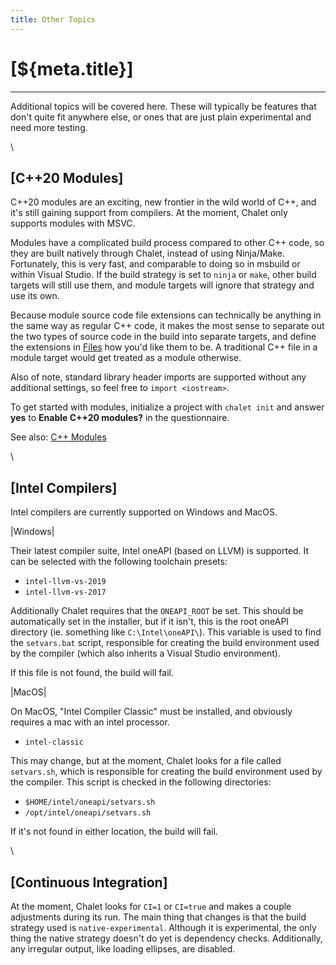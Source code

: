 ```yaml
---
title: Other Topics
---
```


# [${meta.title}]

---

Additional topics will be covered here. These will typically be features that don't quite fit anywhere else, or ones that are just plain experimental and need more testing.

\\

## [C++20 Modules]

C++20 modules are an exciting, new frontier in the wild world of C++, and it's still gaining support from compilers. At the moment, Chalet only supports modules with MSVC.

Modules have a complicated build process compared to other C++ code, so they are built natively through Chalet, instead of using Ninja/Make. Fortunately, this is very fast, and comparable to doing so in msbuild or within Visual Studio. If the build strategy is set to `ninja` or `make`, other build targets will still use them, and module targets will ignore that strategy and use its own. 

Because module source code file extensions can technically be anything in the same way as regular C++ code, it makes the most sense to separate out the two types of source code in the build into separate targets, and define the extensions in [Files](/docs/creating-targets?id=adding-source-files) how you'd like them to be. A traditional C++ file in a module target would get treated as a module otherwise.

Also of note, standard library header imports are supported without any additional settings, so feel free to `import <iostream>`. 

To get started with modules, initialize a project with `chalet init` and answer **yes** to **Enable C++20 modules?** in the questionnaire.

See also: [C++ Modules](/docs/cxx-compile-settings?id=c-modules)

\\

## [Intel Compilers]

Intel compilers are currently supported on Windows and MacOS.

<!-- tabs:start -->
|Windows|

Their latest compiler suite, Intel oneAPI (based on LLVM) is supported. It can be selected with the following toolchain presets:

* `intel-llvm-vs-2019`
* `intel-llvm-vs-2017`

Additionally Chalet requires that the `ONEAPI_ROOT` be set. This should be automatically set in the installer, but if it isn't, this is the root oneAPI directory (ie. something like `C:\Intel\oneAPI\`). This variable is used to find the `setvars.bat` script, responsible for creating the build environment used by the compiler (which also inherits a Visual Studio environment).

If this file is not found, the build will fail.

|MacOS|

On MacOS, "Intel Compiler Classic" must be installed, and obviously requires a mac with an intel processor.

* `intel-classic`

This may change, but at the moment, Chalet looks for a file called `setvars.sh`, which is responsible for creating the build environment used by the compiler. This script is checked in the following directories:

* `$HOME/intel/oneapi/setvars.sh`
* `/opt/intel/oneapi/setvars.sh`

If it's not found in either location, the build will fail.

<!-- tabs:end -->

\\

## [Continuous Integration]

At the moment, Chalet looks for `CI=1` or `CI=true` and makes a couple adjustments during its run. The main thing that changes is that the build strategy used is `native-experimental`. Although it is experimental, the only thing the native strategy doesn't do yet is dependency checks. Additionally, any irregular output, like loading ellipses, are disabled.


<!-- nav:/docs/the-settings-file: -->
